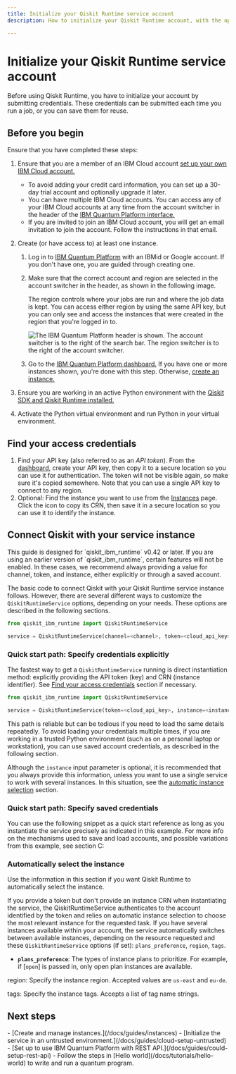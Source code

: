 ```yaml
---
title: Initialize your Qiskit Runtime service account
description: How to initialize your Qiskit Runtime account, with the option of saving credentials for easy use.

---
```


# Initialize your Qiskit Runtime service account

Before using Qiskit Runtime, you have to initialize your account by submitting credentials.  These credentials can be submitted each time you run a job, or you can save them for reuse.

## Before you begin

Ensure that you have completed these steps:

1. Ensure that you are a member of an IBM Cloud account [set up your own IBM Cloud account.](https://quantum.cloud.ibm.com/registration)
   <Admonition type="note" title="Notes">
   - To avoid adding your credit card information, you can set up a 30-day trial account and optionally upgrade it later.
   - You can have multiple IBM Cloud accounts.  You can access any of your IBM Cloud accounts at any time from the account switcher in the header of the [IBM Quantum Platform interface.](https://quantum.cloud.ibm.com)
   - If you are invited to join an IBM Cloud account, you will get an email invitation to join the account.  Follow the instructions in that email.
   </Admonition>

2. Create (or have access to) at least one instance.
    1. Log in to [IBM Quantum Platform](https://quantum.cloud.ibm.com) with an IBMid or Google account.  If you don't have one, you are guided through creating one.
    1. Make sure that the correct account and region are selected in the account switcher in the header, as shown in the following image.

        The region controls where your jobs are run and where the job data is kept. You can access either region by using the same API key, but you can only see and access the instances that were created in the region that you're logged in to.

        ![The IBM Quantum Platform header is shown.  The account switcher is to the right of the search bar.  The region switcher is to the right of the account switcher.](/docs/images/guides/cloud-setup/IQP-Header.svg 'IBM Quantum Platform header')

    1. Go to the [IBM Quantum Platform dashboard.](https://quantum.cloud.ibm.com) If you have one or more instances shown, you're done with this step. Otherwise, [create an instance.](/docs/guides/cloud-setup#create-instance)
1. Ensure you are working in an active Python environment with the [Qiskit SDK and Qiskit Runtime installed.](/docs/guides/install-qiskit#local)
1. Activate the Python virtual environment and run Python in your virtual environment.


<span id="access-credentials"></span>
## Find your access credentials

1. Find your API key (also referred to as an  _API token_). From the [dashboard](https://quantum.cloud.ibm.com/), create your API key, then copy it to a secure location so you can use it for authentication. The token will not be visible again, so make sure it's copied somewhere. Note that you can use a single API key to connect to any region.
2. Optional: Find the instance you want to use from the [Instances](https://quantum.cloud.ibm.com/instances) page. Click the icon to copy its CRN, then save it in a secure location so you can use it to identify the instance.


## Connect Qiskit with your service instance

<Admonition type="note">
This guide is designed for `qiskit_ibm_runtime` v0.42 or later. If you are using an earlier version of `qiskit_ibm_runtime`, certain features will not be enabled. In these cases, we recommend always providing a value for channel, token, and instance, either explicitly or through a saved account.
</Admonition>

The basic code to connect Qiskit with your Qiskit Runtime service instance follows.  However, there are several different ways to customize the `QiskitRuntimeService` options, depending on your needs.  These options are described in the following sections.

```python
from qiskit_ibm_runtime import QiskitRuntimeService

service = QiskitRuntimeService(channel=<channel>, token=<cloud_api_key>, instance=<instance_CRN>)
```

<span id="explicit"></span>
### Quick start path: Specify credentials explicitly

The fastest way to get a `QiskitRuntimeService` running is direct instantiation method: explicitly providing the API token (key) and CRN (instance identifier). See [Find  your access credentials](#access-credentials) section if necessary.

```python
from qiskit_ibm_runtime import QiskitRuntimeService

service = QiskitRuntimeService(token=<cloud_api_key>, instance=<instance_CRN>)
```

This path is reliable but can be tedious if you need to load the same details repeatedly. To avoid loading your credentials multiple times, if you are working in a trusted Python environment (such as on a personal laptop or workstation), you can use saved account credentials, as described in the following section.

Although the `instance` input parameter is optional, it is recommended that you always provide this information, unless you want to use a single service to work with several instances. In this situation, see the [automatic instance selection](#auto-select) section.

<span id="saved"></span>
### Quick start path: Specify saved credentials

You can use the following snippet as a quick start reference as long as you instantiate the service precisely as indicated in this example. For more info on the mechanisms used to save and load accounts, and possible variations from this example, see section C:

<span id="auto-select"></span>
### Automatically select the instance
Use the information in this section if you want Qiskit Runtime to automatically select the instance.

If you provide a token but don't provide an instance CRN when instantiating the service, the QiskitRuntimeService authenticates to the account identified by the token and relies on automatic instance selection to choose the most relevant instance for the requested task. If you have several instances available within your account, the service automatically switches between available instances, depending on the resource requested and these `QiskitRuntimeService` options (if set): `plans_preference`, `region`, `tags`.

- **`plans_preference`**: The types of instance plans to prioritize. For example, if [`open`] is passed in, only open plan instances are available.

region: Specify the instance region. Accepted values are `us-east` and `eu-de`.

tags: Specify the instance tags. Accepts a list of tag name strings.

## Next steps

<Admonition type="tip" title="Recommendations">
   - [Create and manage instances.](/docs/guides/instances)
   - [Initialize the service in an untrusted environment.](/docs/guides/cloud-setup-untrusted)
   - [Set up to use IBM Quantum Platform with REST API.](/docs/guides/could-setup-rest-api)
   - Follow the steps in [Hello world](/docs/tutorials/hello-world) to write and run a quantum program.

</Admonition>
